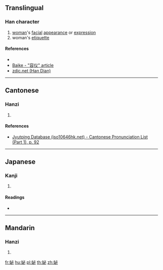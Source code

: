 {{character info/new}}
==Translingual==

===Han character===
{{Han char|rn=38|rad=女|as=05|sn=8|four=43400|canj=VPH|ids=⿰女必}}

# [[woman]]'s [[facial]] [[appearance]] or [[expression]]
# woman's [[etiquette]]

====References====
* {{Han ref|kx=0257.330|dkj=06141|dj=0523.010|hdz=21040.110|uh=59BC|ud=22972|bh=CC4C|bd=52300}}
* [http://baike.baidu.com/view/2717498.htm Baike - "容仪" article]
* [http://www.zdic.net/z/17/js/59BC.htm zdic.net (Han Dian)]

----

==Cantonese==

===Hanzi===
{{yue-hanzi|jyut=bat6|y=bat6}}

# {{defn|lang=yue|sort=女05}}

====References====
* [http://www.iso10646hk.net/jp/document/download.jsp Jyutping Database (iso10646hk.net) - Cantonese Pronunciation List (Part 1), p. 92]

----

==Japanese==

===Kanji===
{{ja-kanji|grade=|rs=女05}}

# {{defn|lang=ja|sort=女05}}

====Readings====
* {{ja-readings|on=[[ひ]] (hi), [[び]] (bi), [[ひつ]] (hitsu), [[びち]] (bichi)|kun=}}

----

==Mandarin==

===Hanzi===
{{cmn-hanzi|pin=[[bì]] ([[bi4]]), [[xū]] ([[xu1]])|wg=pi<sup>4</sup>, hsü<sup>1</sup>}}

# {{defn|lang=cmn|sort=女05}}

[[fr:妼]]
[[hu:妼]]
[[pl:妼]]
[[th:妼]]
[[zh:妼]]